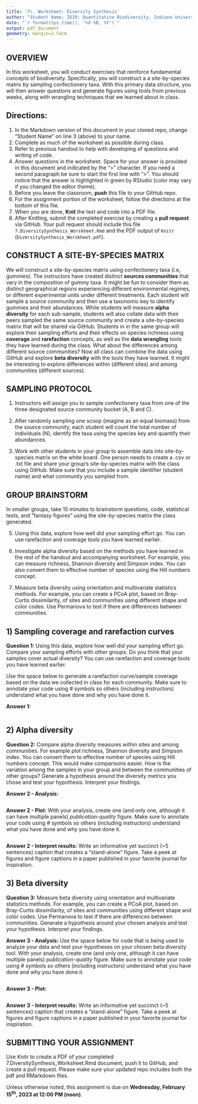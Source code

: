 ```yaml
---
title: '7\. Worksheet: Diversity Synthesis'
author: "Student Name; Z620: Quantitative Biodiversity, Indiana University"
date: "`r format(Sys.time(), '%d %B, %Y')`"
output: pdf_document
geometry: margin=2.54cm
---
```


## OVERVIEW

In this worksheet, you will conduct exercises that reinforce fundamental concepts of biodiversity.
Specifically, you will construct a a site-by-species matrix by sampling confectionery taxa.
With this primary data structure, you will then answer questions and generate figures using tools from previous weeks, along with wrangling techniques that we learned about in class. 

## Directions:
1. In the Markdown version of this document in your cloned repo, change "Student Name" on line 3 (above) to your name.
2. Complete as much of the worksheet as possible during class.
3. Refer to previous handout to help with developing of questions and writing of code.
4. Answer questions in the worksheet.
Space for your answer is provided in this document and indicated by the ">" character.
If you need a second paragraph be sure to start the first line with ">".
You should notice that the answer is highlighted in green by RStudio (color may vary if you changed the editor theme).
5. Before you leave the classroom, **push** this file to your GitHub repo.
6. For the assignment portion of the worksheet, follow the directions at the bottom of this file. 
7. When you are done, **Knit** the text and code into a PDF file.
8. After Knitting, submit the completed exercise by creating a **pull request** via GitHub.
Your pull request should include this file `7.DiversitySynthesis_Worskheet.Rmd` and the PDF output of `Knitr` (`DiversitySynthesis_Worskheet.pdf`).


## CONSTRUCT A SITE-BY-SPECIES MATRIX

We will construct a site-by-species matrix using confectionery taxa (i.e, gummies). 
The instructors have created distinct **sources communities** that vary in the composition of gummy taxa. It might be fun to consider them as distinct geographical regions experiencing different environmental regimes, or different experimental units under different treatments. 
Each student will sample a source community and then use a taxonomic key to identify gummies and their abundances. 
While students will measure **alpha diversity** for each sub-sample, students will also collate data with their peers sampled the same source community and create a site-by-species matrix that will be shared via GitHub. Students in in the same group will explore their sampling efforts and their effects on species richness using **coverage** and **rarefaction** concepts, as well as the **data wrangling** tools they have learned during the class. 
What about the differences among different source communities? Now all class can combine the data using GitHub and explore **beta diversity** with the tools they have learned. It might be interesting to explore differences within (different sites) and among communities (different sources).

## SAMPLING PROTOCOL

1. Instructors will assign you to sample confectionery taxa from one of the three designated source community bucket (A, B and C). 

2. After randomly sampling one scoop (imagine as an equal biomass) from the source community, each student will count the total number of individuals (N), identify the taxa using the species key and quantify their abundances.  

3. Work with other students in your group to assemble data into site-by-species matrix on the white board. One person needs to create a .csv or .txt file and share your group's site-by-species matrix with the class using GitHub. Make sure that you include a sample identifier (student name) and what community you sampled from.


## GROUP BRAINSTORM

In smaller groups, take 15 minutes to brainstorm questions, code, statistical tests, and "fantasy figures" using the site-by-species matrix the class generated. 

5. Using this data, explore how well did your sampling effort go. You can use rarefaction and coverage tools you have learned earlier. 

6. Investigate alpha diversity based on the methods you have learned in the rest of the handout and accompanying worksheet. For example, you can measure richness, Shannon diversity and Simpson index. You can also convert them to effective number of species using the Hill numbers concept. 

7. Measure beta diversity using orientation and multivariate statistics methods. For example, you can create a PCoA plot, based on Bray-Curtis dissimilarity, of sites and communities using different shape and color codes. Use Permanova to test if there are differences between communities. 


## 1) Sampling coverage and rarefaction curves

**Question 1:** Using this data, explore how well did your sampling effort go. Compare your sampling efforts with other groups. Do you think that your samples cover actual diversity? You can use rarefaction and coverage tools you have learned earlier. 

Use the space below to generate a rarefaction curve/sample coverage based on the data we collected in class for each community. Make sure to annotate your code using # symbols so others (including instructors) understand what you have done and why you have done it. 

**Answer 1:**

```r




```


## 2) Alpha diversity

**Question 2:** Compare alpha diversity measures within sites and among communities. For example plot richness, Shannon diversity and Simpson index. You can convert them to effective number of species using Hill numbers concept. This would make comparisons easier. How is the variation among the samples in your group and between the communities of other groups? Generate a hypothesis around the diversity metrics you chose and test your hypothesis. Interpret your findings.

**Answer 2 - Analysis:**

```r




```

**Answer 2 - Plot:** With your analysis, create one (and only one, although it can have multiple panels) *publication-quality* figure. Make sure to annotate your code using # symbols so others (including instructors) understand what you have done and why you have done it. 

```r




```

**Answer 2 - Interpret results:** Write an informative yet succinct (~5 sentences) caption that creates a "stand-alone" figure. Take a peek at figures and figure captions in a paper published in your favorite journal for inspiration.


## 3) Beta diversity

**Question 3:** Measure beta diversity using orientation and multivariate statistics methods. For example, you can create a PCoA plot, based on Bray-Curtis dissimilarity, of sites and communities using different shape and color codes. Use Permanova to test if there are differences between communities. Generate a hypothesis around your chosen analysis and test your hypothesis. Interpret your findings.

**Answer 3 - Analysis:** Use the space below for code that is being used to analyze your data and test your hypotheses on your chosen beta diversity tool. With your analysis, create one (and only one, although it can have multiple panels) *publication-quality* figure. Make sure to annotate your code using # symbols so others (including instructors) understand what you have done and why you have done it. 

```r




```

**Answer 3 - Plot:** 

```r




```

**Answer 3 - Interpret results:** Write an informative yet succinct (~5 sentences) caption that creates a "stand-alone" figure. Take a peek at figures and figure captions in a paper published in your favorite journal for inspiration.


## SUBMITTING YOUR ASSIGNMENT
Use Knitr to create a PDF of your completed 7.DiversitySynthesis_Worksheet.Rmd document, push it to GitHub, and create a pull request.
Please make sure your updated repo includes both the pdf and RMarkdown files.

Unless otherwise noted, this assignment is due on **Wednesday, February 15^th^, 2023 at 12:00 PM (noon)**.